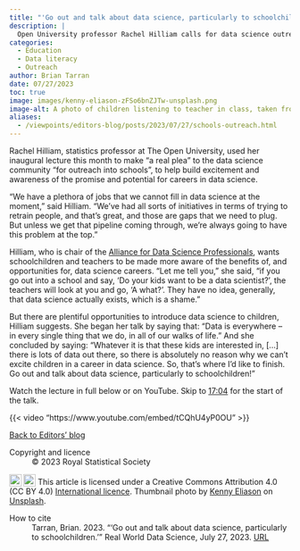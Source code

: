 ```yaml
---
title: "'Go out and talk about data science, particularly to schoolchildren'"
description: |
  Open University professor Rachel Hilliam calls for data science outreach in schools, to build skills pipeline and plug gaps: 'There is absolutely no reason why we can’t excite children in a career in data science.' 
categories:
  - Education
  - Data literacy
  - Outreach
author: Brian Tarran
date: 07/27/2023
toc: true
image: images/kenny-eliason-zFSo6bnZJTw-unsplash.png
image-alt: A photo of children listening to teacher in class, taken from a child's perspective.
aliases: 
  - /viewpoints/editors-blog/posts/2023/07/27/schools-outreach.html
---
```


Rachel Hilliam, statistics professor at The Open University, used her inaugural lecture this month to make “a real plea” to the data science community “for outreach into schools”, to help build excitement and awareness of the promise and potential for careers in data science. 

“We have a plethora of jobs that we cannot fill in data science at the moment,” said Hilliam. “We’ve had all sorts of initiatives in terms of trying to retrain people, and that’s great, and those are gaps that we need to plug. But unless we get that pipeline coming through, we’re always going to have this problem at the top.” 

Hilliam, who is chair of the [Alliance for Data Science Professionals](https://alliancefordatascienceprofessionals.co.uk), wants schoolchildren and teachers to be made more aware of the benefits of, and opportunities for, data science careers. “Let me tell you,” she said, “if you go out into a school and say, ‘Do your kids want to be a data scientist?’, the teachers will look at you and go, ‘A what?’. They have no idea, generally, that data science actually exists, which is a shame.” 

But there are plentiful opportunities to introduce data science to children, Hilliam suggests. She began her talk by saying that: “Data is everywhere – in every single thing that we do, in all of our walks of life.” And she concluded by saying: “Whatever it is that these kids are interested in, […] there is lots of data out there, so there is absolutely no reason why we can’t excite children in a career in data science. So, that’s where I’d like to finish. Go out and talk about data science, particularly to schoolchildren!” 

Watch the lecture in full below or on YouTube. Skip to [17:04](https://www.youtube.com/live/tCQhU4yP0OU?feature=share&t=1024) for the start of the talk. 

{{< video "https://www.youtube.com/embed/tCQhU4yP0OU" >}}

::: {.article-btn}
[Back to Editors' blog](/the-pulse/editors-blog/index.qmd)
:::

::: {.further-info}
::: grid
::: {.g-col-12 .g-col-md-6}
Copyright and licence
: &copy; 2023 Royal Statistical Society

<a href="http://creativecommons.org/licenses/by/4.0/?ref=chooser-v1" target="_blank" rel="license noopener noreferrer" style="display:inline-block;"> <img style="height:22px!important;vertical-align:text-bottom;" src="https://mirrors.creativecommons.org/presskit/icons/cc.svg?ref=chooser-v1"><img style="height:22px!important;margin-left:3px;vertical-align:text-bottom;" src="https://mirrors.creativecommons.org/presskit/icons/by.svg?ref=chooser-v1"></a> This article is licensed under a Creative Commons Attribution 4.0 (CC BY 4.0) <a href="http://creativecommons.org/licenses/by/4.0/?ref=chooser-v1" target="_blank" rel="license noopener noreferrer" style="display:inline-block;"> International licence</a>. Thumbnail photo by <a href="https://unsplash.com/@neonbrand?utm_source=unsplash&utm_medium=referral&utm_content=creditCopyText">Kenny Eliason</a> on <a href="https://unsplash.com/photos/zFSo6bnZJTw?utm_source=unsplash&utm_medium=referral&utm_content=creditCopyText">Unsplash</a>.
  

:::

::: {.g-col-12 .g-col-md-6}
How to cite
: Tarran, Brian. 2023. "'Go out and talk about data science, particularly to schoolchildren.'" Real World Data Science, July 27, 2023. [URL](https://realworlddatascience.net/the-pulse/editors-blog/posts/2023/07/27/schools-outreach.html)
:::
:::
:::